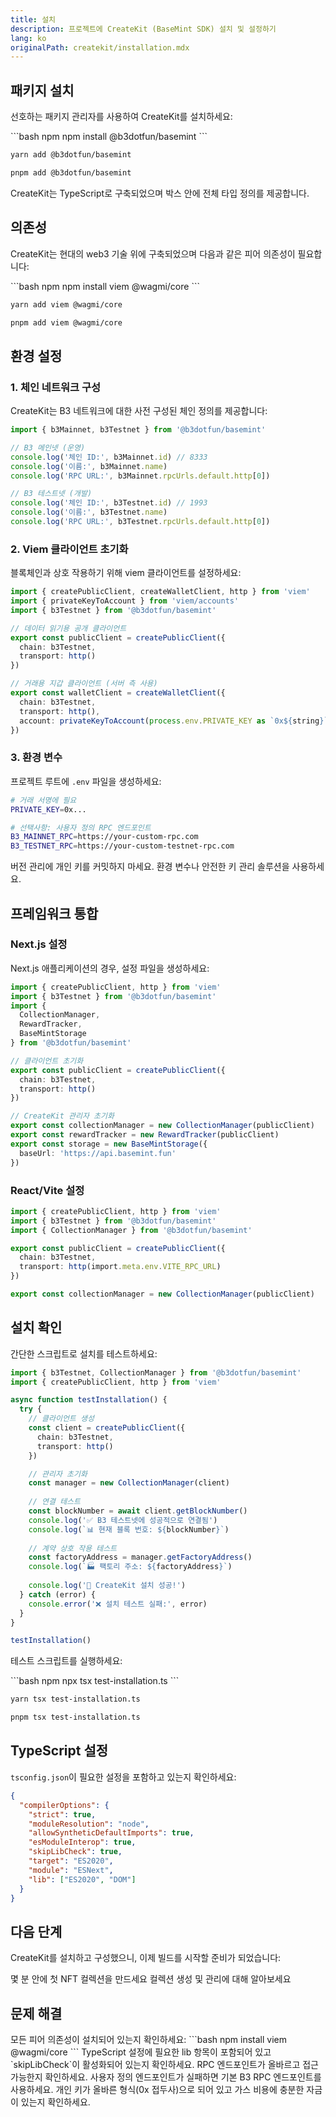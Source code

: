 ```yaml
---
title: 설치
description: 프로젝트에 CreateKit (BaseMint SDK) 설치 및 설정하기
lang: ko
originalPath: createkit/installation.mdx
---
```

## 패키지 설치

선호하는 패키지 관리자를 사용하여 CreateKit를 설치하세요:

<CodeGroup>
```bash npm
npm install @b3dotfun/basemint
```

```bash yarn
yarn add @b3dotfun/basemint
```

```bash pnpm
pnpm add @b3dotfun/basemint
```
</CodeGroup>

<Note>
CreateKit는 TypeScript로 구축되었으며 박스 안에 전체 타입 정의를 제공합니다.
</Note>

## 의존성

CreateKit는 현대의 web3 기술 위에 구축되었으며 다음과 같은 피어 의존성이 필요합니다:

<CodeGroup>
```bash npm
npm install viem @wagmi/core
```

```bash yarn
yarn add viem @wagmi/core
```

```bash pnpm
pnpm add viem @wagmi/core
```
</CodeGroup>

## 환경 설정

### 1. 체인 네트워크 구성

CreateKit는 B3 네트워크에 대한 사전 구성된 체인 정의를 제공합니다:

```typescript title="chains.ts"
import { b3Mainnet, b3Testnet } from '@b3dotfun/basemint'

// B3 메인넷 (운영)
console.log('체인 ID:', b3Mainnet.id) // 8333
console.log('이름:', b3Mainnet.name)
console.log('RPC URL:', b3Mainnet.rpcUrls.default.http[0])

// B3 테스트넷 (개발)
console.log('체인 ID:', b3Testnet.id) // 1993
console.log('이름:', b3Testnet.name)
console.log('RPC URL:', b3Testnet.rpcUrls.default.http[0])
```

### 2. Viem 클라이언트 초기화

블록체인과 상호 작용하기 위해 viem 클라이언트를 설정하세요:

```typescript title="client.ts"
import { createPublicClient, createWalletClient, http } from 'viem'
import { privateKeyToAccount } from 'viem/accounts'
import { b3Testnet } from '@b3dotfun/basemint'

// 데이터 읽기용 공개 클라이언트
export const publicClient = createPublicClient({
  chain: b3Testnet,
  transport: http()
})

// 거래용 지갑 클라이언트 (서버 측 사용)
export const walletClient = createWalletClient({
  chain: b3Testnet,
  transport: http(),
  account: privateKeyToAccount(process.env.PRIVATE_KEY as `0x${string}`)
})
```

### 3. 환경 변수

프로젝트 루트에 `.env` 파일을 생성하세요:

```bash title=".env"
# 거래 서명에 필요
PRIVATE_KEY=0x...

# 선택사항: 사용자 정의 RPC 엔드포인트
B3_MAINNET_RPC=https://your-custom-rpc.com
B3_TESTNET_RPC=https://your-custom-testnet-rpc.com
```

<Warning>
버전 관리에 개인 키를 커밋하지 마세요. 환경 변수나 안전한 키 관리 솔루션을 사용하세요.
</Warning>

## 프레임워크 통합

### Next.js 설정

Next.js 애플리케이션의 경우, 설정 파일을 생성하세요:

```typescript title="lib/createkit.ts"
import { createPublicClient, http } from 'viem'
import { b3Testnet } from '@b3dotfun/basemint'
import { 
  CollectionManager, 
  RewardTracker, 
  BaseMintStorage 
} from '@b3dotfun/basemint'

// 클라이언트 초기화
export const publicClient = createPublicClient({
  chain: b3Testnet,
  transport: http()
})

// CreateKit 관리자 초기화
export const collectionManager = new CollectionManager(publicClient)
export const rewardTracker = new RewardTracker(publicClient)
export const storage = new BaseMintStorage({
  baseUrl: 'https://api.basemint.fun'
})
```

### React/Vite 설정

```typescript title="src/lib/createkit.ts"
import { createPublicClient, http } from 'viem'
import { b3Testnet } from '@b3dotfun/basemint'
import { CollectionManager } from '@b3dotfun/basemint'

export const publicClient = createPublicClient({
  chain: b3Testnet,
  transport: http(import.meta.env.VITE_RPC_URL)
})

export const collectionManager = new CollectionManager(publicClient)
```

## 설치 확인

간단한 스크립트로 설치를 테스트하세요:

```typescript title="test-installation.ts"
import { b3Testnet, CollectionManager } from '@b3dotfun/basemint'
import { createPublicClient, http } from 'viem'

async function testInstallation() {
  try {
    // 클라이언트 생성
    const client = createPublicClient({
      chain: b3Testnet,
      transport: http()
    })

    // 관리자 초기화
    const manager = new CollectionManager(client)
    
    // 연결 테스트
    const blockNumber = await client.getBlockNumber()
    console.log('✅ B3 테스트넷에 성공적으로 연결됨')
    console.log(`📊 현재 블록 번호: ${blockNumber}`)
    
    // 계약 상호 작용 테스트
    const factoryAddress = manager.getFactoryAddress()
    console.log(`🏭 팩토리 주소: ${factoryAddress}`)
    
    console.log('🎉 CreateKit 설치 성공!')
  } catch (error) {
    console.error('❌ 설치 테스트 실패:', error)
  }
}

testInstallation()
```

테스트 스크립트를 실행하세요:

<CodeGroup>
```bash npm
npx tsx test-installation.ts
```

```bash yarn
yarn tsx test-installation.ts
```

```bash pnpm
pnpm tsx test-installation.ts
```
</CodeGroup>

## TypeScript 설정

`tsconfig.json`이 필요한 설정을 포함하고 있는지 확인하세요:

```json title="tsconfig.json"
{
  "compilerOptions": {
    "strict": true,
    "moduleResolution": "node",
    "allowSyntheticDefaultImports": true,
    "esModuleInterop": true,
    "skipLibCheck": true,
    "target": "ES2020",
    "module": "ESNext",
    "lib": ["ES2020", "DOM"]
  }
}
```

## 다음 단계

CreateKit를 설치하고 구성했으니, 이제 빌드를 시작할 준비가 되었습니다:

<CardGroup cols={2}>
  <Card title="빠른 시작 가이드" icon="rocket" href="/createkit/quickstart">
    몇 분 안에 첫 NFT 컬렉션을 만드세요
  </Card>
  <Card title="컬렉션 관리" icon="folder" href="/createkit/collections">
    컬렉션 생성 및 관리에 대해 알아보세요
  </Card>
</CardGroup>

## 문제 해결

<AccordionGroup>
  <Accordion title="모듈을 찾을 수 없는 오류">
    모든 피어 의존성이 설치되어 있는지 확인하세요:
    ```bash
    npm install viem @wagmi/core
    ```
  </Accordion>

  <Accordion title="TypeScript 오류">
    TypeScript 설정에 필요한 lib 항목이 포함되어 있고 `skipLibCheck`이 활성화되어 있는지 확인하세요.
  </Accordion>

  <Accordion title="네트워크 연결 문제">
    RPC 엔드포인트가 올바르고 접근 가능한지 확인하세요. 사용자 정의 엔드포인트가 실패하면 기본 B3 RPC 엔드포인트를 사용하세요.
  </Accordion>

  <Accordion title="개인 키 형식 오류">
    개인 키가 올바른 형식(0x 접두사)으로 되어 있고 가스 비용에 충분한 자금이 있는지 확인하세요.
  </Accordion>
</AccordionGroup>
